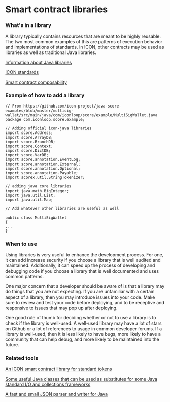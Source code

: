 # Smart contract libraries

### What's in a library

A library typically contains resources that are meant to be highly reusable. The two most common examples of this are patterns of execution behavior and implementations of standards. In ICON, other contracts may be used as libraries as well as traditional Java libraries.

[Information about Java libraries](https://happycoding.io/tutorials/java/libraries)

[ICON standards](https://github.com/icon-project/IIPs)

[Smart contract composability](/develop-on-icon-chain/smart-contracts/composability)

### Example of how to add a library

```
// From https://github.com/icon-project/java-score-examples/blob/master/multisig-wallet/src/main/java/com/iconloop/score/example/MultiSigWallet.java
package com.iconloop.score.example;

// Adding official icon-java libraries
import score.Address;
import score.ArrayDB;
import score.BranchDB;
import score.Context;
import score.DictDB;
import score.VarDB;
import score.annotation.EventLog;
import score.annotation.External;
import score.annotation.Optional;
import score.annotation.Payable;
import scorex.util.StringTokenizer;

// adding java core libraries
import java.math.BigInteger;
import java.util.List;
import java.util.Map;

// Add whatever other libraries are useful as well

public class MultiSigWallet
{
...
}
```

### When to use 

Using libraries is very useful to enhance the development process. For one, it can add increase security if you choose a library that is well audited and maintained. Additionally, it can speed up the process of developing and debugging code if you choose a library that is well documented and uses common patterns.

One major concern that a developer should be aware of is that a library may do things that you are not expecting. If you are unfamiliar with a certain aspect of a library, then you may introduce issues into your code. Make sure to review and test your code before deploying, and to be receptive and responsive to issues that may pop up after deploying.

One good rule of thumb for deciding whether or not to use a library is to check if the library is well-used. A well-used library may have a lot of stars on Github or a lot of references to usage in common developer forums. If a library is well-used, then it is less likely to have bugs, more likely to have a community that can help debug, and more likely to be maintained into the future.

### Related tools 

[An ICON smart contract library for standard tokens](https://github.com/sink772/javaee-tokens)

[Some useful Java classes that can be used as substitutes for some Java standard I/O and collections frameworks](https://github.com/icon-project/javaee-scorex)

[A fast and small JSON parser and writer for Java](https://github.com/sink772/minimal-json)
